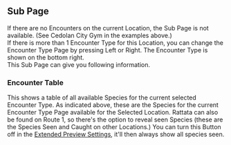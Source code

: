 ## Sub Page

If there are no Encounters on the current Location, the Sub Page is not available. (See Cedolan City Gym in the examples above.)
<br/>
If there is more than 1 Encounter Type for this Location,  you can change the Encounter Type Page by pressing Left or Right.
<ImageWithCaption src="/images/documentation/region-map/Extended Preview 8.png" caption="Encounter Tables Route 2" align="left" size="medium"/>
The Encounter Type is shown on the bottom right.
<br/>
This Sub Page can give you following information.
<br/>
### Encounter Table 
This shows a table of all available Species for the current selected Encounter Type. As indicated above, these are the Species for the current Encounter Type Page available for the Selected Location.
<ImageWithCaption src="/images/documentation/region-map/Extended Preview 9.png" caption="Encounter Table Route 2" align="left" size="medium"/>
Rattata can also be found on Route 1, so there's the option to reveal seen Species (these are the Species Seen and Caught on other Locations.)
<ImageWithCaption src="/images/documentation/region-map/Extended Preview 10.png" caption="Encounter Table Route 1" align="left" size="medium"/>
You can turn this Button off in the [Extended Preview Settings](../settings/preview/extended-preview-settings), it'll then always show all species seen.
<ImageWithCaption src="/images/documentation/region-map/Extended Preview 11.png" caption="Encounter Table Route 1" align="left" size="medium"/>
<br/>